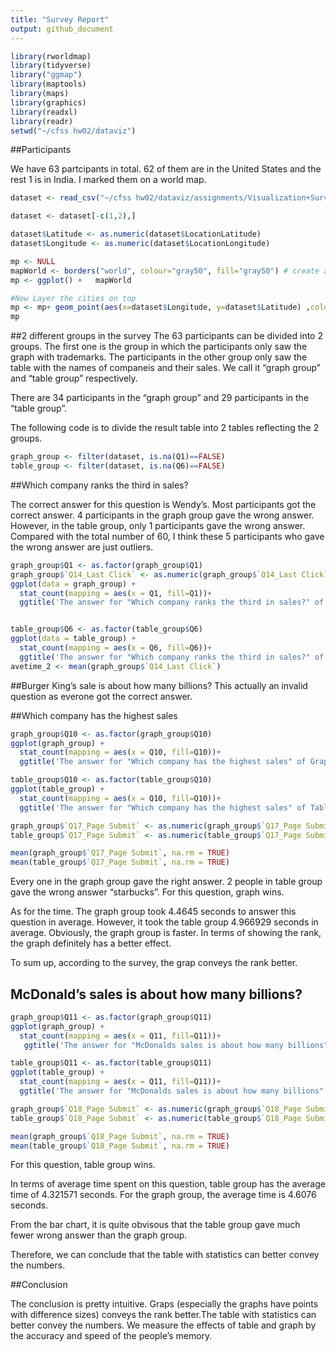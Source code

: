 ```yaml
---
title: "Survey Report"
output: github_document
---
```

```r
library(rworldmap)
library(tidyverse)
library("ggmap")
library(maptools)
library(maps)
library(graphics)
library(readxl)
library(readr)
setwd("~/cfss hw02/dataviz")
```
##Participants

We have 63 partcipants in total. 62 of them are in the United States and the rest 1 is in India. I marked them on a world map.

```r
dataset <- read_csv("~/cfss hw02/dataviz/assignments/Visualization+Survey_April+28,+2017_13.37.csv")

dataset <- dataset[-c(1,2),]

dataset$Latitude <- as.numeric(dataset$LocationLatitude)
dataset$Longitude <- as.numeric(dataset$LocationLongitude)

mp <- NULL
mapWorld <- borders("world", colour="gray50", fill="gray50") # create a layer of borders
mp <- ggplot() +   mapWorld

#Now Layer the cities on top
mp <- mp+ geom_point(aes(x=dataset$Longitude, y=dataset$Latitude) ,color="red", size=0.05) 
mp
```

##2 different groups in the survey
The 63 participants can be divided into 2 groups. The first one is the group in which the participants only saw the graph with trademarks. The participants in the other group only saw the table with the names of companeis and their sales. We call it "graph group" and "table group" respectively.

There are 34 participants in the "graph group" and 29 participants in the "table group".

The following code is to divide the result table into 2 tables reflecting the 2 groups.

```r
graph_group <- filter(dataset, is.na(Q1)==FALSE)
table_group <- filter(dataset, is.na(Q6)==FALSE)
```

##Which company ranks the third in sales?

The correct answer for this question is Wendy's. Most participants got the correct answer. 4 participants in the graph group gave the wrong answer. However, in the table group, only 1 participants gave the wrong answer. Compared with the total number of 60, I think these 5 participants who gave the wrong answer are just outliers.

```r
graph_group$Q1 <- as.factor(graph_group$Q1)
graph_group$`Q14_Last Click` <- as.numeric(graph_group$`Q14_Last Click`)
ggplot(data = graph_group) + 
  stat_count(mapping = aes(x = Q1, fill=Q1))+
  ggtitle('The answer for "Which company ranks the third in sales?" of Graph Group')


table_group$Q6 <- as.factor(table_group$Q6)
ggplot(data = table_group) + 
  stat_count(mapping = aes(x = Q6, fill=Q6))+
  ggtitle('The answer for "Which company ranks the third in sales?" of Table Group')
avetime_2 <- mean(graph_group$`Q14_Last Click`)
```

##Burger King's sale is about how many billions?
This actually an invalid question as everone got the correct answer.

##Which company has the highest sales
```r
graph_group$Q10 <- as.factor(graph_group$Q10) 
ggplot(graph_group) + 
  stat_count(mapping = aes(x = Q10, fill=Q10))+
  ggtitle('The answer for "Which company has the highest sales" of Graph Group')

table_group$Q10 <- as.factor(table_group$Q10) 
ggplot(table_group) + 
  stat_count(mapping = aes(x = Q10, fill=Q10))+
  ggtitle('The answer for "Which company has the highest sales" of Table Group')

graph_group$`Q17_Page Submit` <- as.numeric(graph_group$`Q17_Page Submit`)
table_group$`Q17_Page Submit` <- as.numeric(table_group$`Q17_Page Submit`) 

mean(graph_group$`Q17_Page Submit`, na.rm = TRUE)
mean(table_group$`Q17_Page Submit`, na.rm = TRUE)
```

Every one in the graph group gave the right answer. 2 people in table group gave the wrong answer "starbucks". For this question, graph wins.

As for the time. The graph group took 4.4645 seconds to answer this question in average. However, it took the table group 4.966929 seconds in average. Obviously, the graph group is faster. In terms of showing the rank, the graph definitely has a better effect.

To sum up, according to the survey, the grap conveys the rank better.

## McDonald's sales is about how many billions?
```r
graph_group$Q11 <- as.factor(graph_group$Q11) 
ggplot(graph_group) + 
  stat_count(mapping = aes(x = Q11, fill=Q11))+
   ggtitle('The answer for "McDonalds sales is about how many billions" of graph Group')

table_group$Q11 <- as.factor(table_group$Q11) 
ggplot(table_group) + 
  stat_count(mapping = aes(x = Q11, fill=Q11))+
  ggtitle('The answer for "McDonalds sales is about how many billions" of Table Group')

graph_group$`Q18_Page Submit` <- as.numeric(graph_group$`Q18_Page Submit`)
table_group$`Q18_Page Submit` <- as.numeric(table_group$`Q18_Page Submit`) 

mean(graph_group$`Q18_Page Submit`, na.rm = TRUE)
mean(table_group$`Q18_Page Submit`, na.rm = TRUE)
```

For this question, table group wins.

In terms of average time spent on this question, table group has the average time of 4.321571 seconds. For the graph group, the average time is 4.6076 seconds. 

From the bar chart, it is quite obvisous that the table group gave much fewer wrong answer than the graph group. 

Therefore, we can conclude that the table with statistics can better convey the numbers.

##Conclusion

The conclusion is pretty intuitive. Graps (especially the graphs have points with difference sizes) conveys the rank better.The table with statistics can better convey the numbers. We measure the effects of table and graph by the accuracy and speed of the people's memory.
